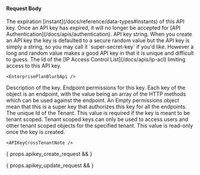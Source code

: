 
#### Request Body

<APIBlock>
  <APIField name="apiKey.expirationInstant" type="Long" optional since="1.55.0">
    The expiration [instant](/docs/reference/data-types#instants) of this API key. Once an API key has expired, it will no longer be accepted for [API Authentication](/docs/apis/authentication).
  </APIField>
  <APIField name="apiKey.key" type="String" optional renderif={props.apikey_create_request}>
    API key string. When you create an API key the key is defaulted to a secure random value but the API key is simply a string, so you may call it `super-secret-key` if you'd like. However a long and random value makes a good API key in that it is unique and difficult to guess.
  </APIField>
  <APIField name="apiKey.ipAccessControlListId" type="UUID" optional since="1.30.0">
    The Id of the [IP Access Control List](/docs/apis/ip-acl) limiting access to this API key.

    <EnterprisePlanBlurbApi />
  </APIField>
  <APIField name="apiKey.metaData.attributes.description" type="String" optional>
    Description of the key.
  </APIField>
  <APIField name="apiKey.permissions.endpoints" type="Object" optional>
    Endpoint permissions for this key. Each key of the object is an endpoint, with the value being an array of the HTTP methods which can be used against the endpoint. An Empty permissions object mean that this is a super key that authorizes this key for all the endpoints.
  </APIField>
  <APIField name="apiKey.tenantId" type="String" optional renderif={props.apikey_create_request}>
    The unique Id of the Tenant. This value is required if the key is meant to be tenant scoped. Tenant scoped keys can only be used to access users and other tenant scoped objects for the specified tenant. This value is read-only once the key is created.
    
    <APIKeyCrossTenantNote />
  </APIField>
</APIBlock>

{ props.apikey_create_request && <JSON title="Example API Key request JSON" src="api-keys/post-request-body.json" /> }

{ props.apikey_update_request && <JSON title="Example API Key request JSON" src="api-keys/put-request-body.json" /> }
